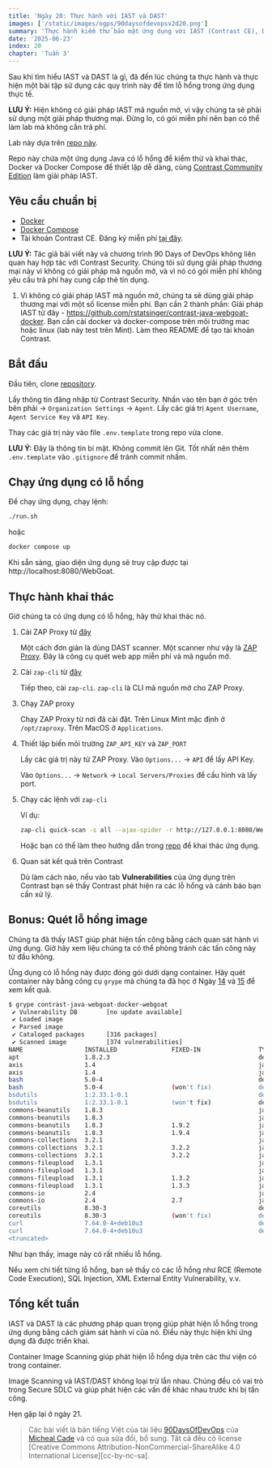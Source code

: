 ```yaml
---
title: 'Ngày 20: Thực hành với IAST và DAST'
images: ['/static/images/ogps/90daysofdevopsv2d20.png']
summary: 'Thực hành kiểm thử bảo mật ứng dụng với IAST (Contrast CE), DAST (ZAP Proxy) và quét lỗ hổng container bằng grype.'
date: '2025-06-23'
index: 20
chapter: 'Tuần 3'
---
```


<TOCInline toc={props.toc} asDisclosure />

Sau khi tìm hiểu IAST và DAST là gì, đã đến lúc chúng ta thực hành và thực hiện một bài tập sử dụng các quy trình này để tìm lỗ hổng trong ứng dụng thực tế.

**LƯU Ý:** Hiện không có giải pháp IAST mã nguồn mở, vì vậy chúng ta sẽ phải sử dụng một giải pháp thương mại.
Đừng lo, có gói miễn phí nên bạn có thể làm lab mà không cần trả phí.

Lab này dựa trên [repo này](https://github.com/rstatsinger/contrast-java-webgoat-docker).

Repo này chứa một ứng dụng Java có lỗ hổng để kiểm thử và khai thác, Docker và Docker Compose để thiết lập dễ dàng, cùng [Contrast Community Edition](https://www.contrastsecurity.com/contrast-community-edition?utm_campaign=ContrastCommunityEdition&utm_source=GitHub&utm_medium=WebGoatLab) làm giải pháp IAST.

## Yêu cầu chuẩn bị

- [Docker](https://www.docker.com/products/docker-desktop/)
- [Docker Compose](https://docs.docker.com/compose/)
- Tài khoản Contrast CE. Đăng ký miễn phí [tại đây](https://www.contrastsecurity.com/contrast-community-edition?utm_campaign=ContrastCommunityEdition&utm_source=GitHub&utm_medium=WebGoatLab).

**LƯU Ý:** Tác giả bài viết này và chương trình 90 Days of DevOps không liên quan hay hợp tác với Contrast Security.
Chúng tôi sử dụng giải pháp thương mại này vì không có giải pháp mã nguồn mở, và vì nó có gói miễn phí không yêu cầu trả phí hay cung cấp thẻ tín dụng.

1. Vì không có giải pháp IAST mã nguồn mở, chúng ta sẽ dùng giải pháp thương mại với một số license miễn phí. Bạn cần 2 thành phần:
   Giải pháp IAST từ đây - https://github.com/rstatsinger/contrast-java-webgoat-docker. Bạn cần cài docker và docker-compose trên môi trường mac hoặc linux (lab này test trên Mint). Làm theo README để tạo tài khoản Contrast.

## Bắt đầu

Đầu tiên, clone [repository](https://github.com/rstatsinger/contrast-java-webgoat-docker).

Lấy thông tin đăng nhập từ Contrast Security.
Nhấn vào tên bạn ở góc trên bên phải -> `Organization Settings` -> `Agent`.
Lấy các giá trị `Agent Username`, `Agent Service Key` và `API Key`.

Thay các giá trị này vào file `.env.template` trong repo vừa clone.

**LƯU Ý:** Đây là thông tin bí mật.
Không commit lên Git.
Tốt nhất nên thêm `.env.template` vào `.gitignore` để tránh commit nhầm.

## Chạy ứng dụng có lỗ hổng

Để chạy ứng dụng, chạy lệnh:

```sh
./run.sh
```

hoặc

```sh
docker compose up
```

Khi sẵn sàng, giao diện ứng dụng sẽ truy cập được tại http://localhost:8080/WebGoat.

## Thực hành khai thác

Giờ chúng ta có ứng dụng có lỗ hổng, hãy thử khai thác nó.

1. Cài ZAP Proxy từ [đây](https://www.zaproxy.org/download/)

   Một cách đơn giản là dùng DAST scanner.
   Một scanner như vậy là [ZAP Proxy](https://www.zaproxy.org/).
   Đây là công cụ quét web app miễn phí và mã nguồn mở.

2. Cài `zap-cli` từ [đây](https://github.com/Grunny/zap-cli)

   Tiếp theo, cài `zap-cli`.
   `zap-cli` là CLI mã nguồn mở cho ZAP Proxy.

3. Chạy ZAP proxy

   Chạy ZAP Proxy từ nơi đã cài đặt.
   Trên Linux Mint mặc định ở `/opt/zaproxy`.
   Trên MacOS ở `Applications`.

4. Thiết lập biến môi trường `ZAP_API_KEY` và `ZAP_PORT`

   Lấy các giá trị này từ ZAP Proxy.
   Vào `Options...` -> `API` để lấy API Key.

   Vào `Options...` -> `Network` -> `Local Servers/Proxies` để cấu hình và lấy port.

5. Chạy các lệnh với `zap-cli`

   Ví dụ:

   ```sh
   zap-cli quick-scan -s all --ajax-spider -r http://127.0.0.1:8080/WebGoat/login.mvc
   ```

   Hoặc bạn có thể làm theo hướng dẫn trong [repo](https://github.com/rstatsinger/contrast-java-webgoat-docker/blob/master/Lab-WebGoat.pdf)
   để khai thác ứng dụng.

6. Quan sát kết quả trên Contrast

   Dù làm cách nào, nếu vào tab **Vulnerabilities** của ứng dụng trên Contrast bạn sẽ thấy Contrast phát hiện ra các lỗ hổng
   và cảnh báo bạn cần xử lý.

## Bonus: Quét lỗ hổng image

Chúng ta đã thấy IAST giúp phát hiện tấn công bằng cách quan sát hành vi ứng dụng.
Giờ hãy xem liệu chúng ta có thể phòng tránh các tấn công này từ đầu không.

Ứng dụng có lỗ hổng này được đóng gói dưới dạng container.
Hãy quét container này bằng công cụ `grype` mà chúng ta đã học ở Ngày [14](day14.md) và [15](day15.md) để xem kết quả.

```sh
$ grype contrast-java-webgoat-docker-webgoat
 ✔ Vulnerability DB        [no update available]
 ✔ Loaded image
 ✔ Parsed image
 ✔ Cataloged packages      [316 packages]
 ✔ Scanned image           [374 vulnerabilities]
NAME                 INSTALLED               FIXED-IN                TYPE          VULNERABILITY        SEVERITY
apt                  1.8.2.3                                         deb           CVE-2011-3374        Negligible
axis                 1.4                                             java-archive  GHSA-55w9-c3g2-4rrh  Medium
axis                 1.4                                             java-archive  GHSA-96jq-75wh-2658  Medium
bash                 5.0-4                                           deb           CVE-2019-18276       Negligible
bash                 5.0-4                   (won't fix)             deb           CVE-2022-3715        High
bsdutils             1:2.33.1-0.1                                    deb           CVE-2022-0563        Negligible
bsdutils             1:2.33.1-0.1            (won't fix)             deb           CVE-2021-37600       Low
commons-beanutils    1.8.3                                           java-archive  CVE-2014-0114        High
commons-beanutils    1.8.3                                           java-archive  CVE-2019-10086       High
commons-beanutils    1.8.3                   1.9.2                   java-archive  GHSA-p66x-2cv9-qq3v  High
commons-beanutils    1.8.3                   1.9.4                   java-archive  GHSA-6phf-73q6-gh87  High
commons-collections  3.2.1                                           java-archive  CVE-2015-6420        High
commons-collections  3.2.1                   3.2.2                   java-archive  GHSA-6hgm-866r-3cjv  High
commons-collections  3.2.1                   3.2.2                   java-archive  GHSA-fjq5-5j5f-mvxh  Critical
commons-fileupload   1.3.1                                           java-archive  CVE-2016-1000031     Critical
commons-fileupload   1.3.1                                           java-archive  CVE-2016-3092        High
commons-fileupload   1.3.1                   1.3.2                   java-archive  GHSA-fvm3-cfvj-gxqq  High
commons-fileupload   1.3.1                   1.3.3                   java-archive  GHSA-7x9j-7223-rg5m  Critical
commons-io           2.4                                             java-archive  CVE-2021-29425       Medium
commons-io           2.4                     2.7                     java-archive  GHSA-gwrp-pvrq-jmwv  Medium
coreutils            8.30-3                                          deb           CVE-2017-18018       Negligible
coreutils            8.30-3                  (won't fix)             deb           CVE-2016-2781        Low
curl                 7.64.0-4+deb10u3                                deb           CVE-2021-22922       Negligible
curl                 7.64.0-4+deb10u3                                deb           CVE-2021-22923       Negligible
<truncated>
```

Như bạn thấy, image này có rất nhiều lỗ hổng.

Nếu xem chi tiết từng lỗ hổng, bạn sẽ thấy có các lỗ hổng như RCE (Remote Code Execution), SQL Injection, XML External Entity Vulnerability, v.v.

## Tổng kết tuần

IAST và DAST là các phương pháp quan trọng giúp phát hiện lỗ hổng trong ứng dụng bằng cách giám sát hành vi của nó.
Điều này thực hiện khi ứng dụng đã được triển khai.

Container Image Scanning giúp phát hiện lỗ hổng dựa trên các thư viện có trong container.

Image Scanning và IAST/DAST không loại trừ lẫn nhau.
Chúng đều có vai trò trong Secure SDLC và giúp phát hiện các vấn đề khác nhau trước khi bị tấn công.

Hẹn gặp lại ở ngày 21.

> Các bài viết là bản tiếng Việt của tài liệu [90DaysOfDevOps](https://github.com/MichaelCade/90DaysOfDevOps/tree/main/2023/Days) của [Micheal Cade](https://twitter.com/MichaelCade1) và có qua sửa đổi, bổ sung. Tất cả đều có license [Creative Commons Attribution-NonCommercial-ShareAlike 4.0 International License][cc-by-nc-sa].
